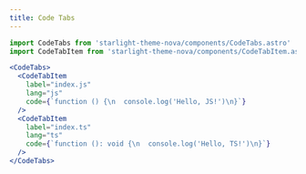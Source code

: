 ```yaml
---
title: Code Tabs
---
```


```jsx
import CodeTabs from 'starlight-theme-nova/components/CodeTabs.astro'
import CodeTabItem from 'starlight-theme-nova/components/CodeTabItem.astro'

<CodeTabs>
  <CodeTabItem
    label="index.js"
    lang="js"
    code={`function () {\n  console.log('Hello, JS!')\n}`}
  />
  <CodeTabItem
    label="index.ts"
    lang="ts"
    code={`function (): void {\n  console.log('Hello, TS!')\n}`}
  />
</CodeTabs>
```


<CodeTabs>
  <CodeTabItem
    label="index.js"
    lang="js"
    code={`function () {\n  console.log('Hello, JS!')\n}`}
  />
  <CodeTabItem
    label="index.ts"
    lang="ts"
    code={`function (): void {\n  console.log('Hello, TS!')\n}`}
  />
</CodeTabs>
